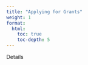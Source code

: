 ```yaml
---
title: "Applying for Grants"
weight: 1
format: 
  html: 
    toc: true
    toc-depth: 5
---
```


Details
